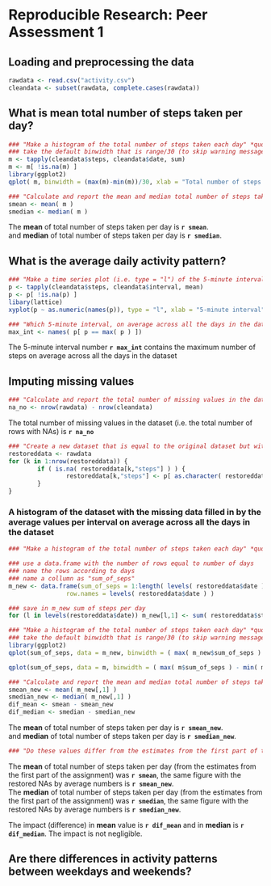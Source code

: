 # Reproducible Research: Peer Assessment 1

## Loading and preprocessing the data
```r
rawdata <- read.csv("activity.csv")
cleandata <- subset(rawdata, complete.cases(rawdata))
```

## What is mean total number of steps taken per day?
```r
### "Make a histogram of the total number of steps taken each day" *quote from assignment
### take the default binwidth that is range/30 (to skip warning message)
m <- tapply(cleandata$steps, cleandata$date, sum)
m <- m[ !is.na(m) ]
library(ggplot2)
qplot( m, binwidth = (max(m)-min(m))/30, xlab = "Total number of steps taken each day" )

### "Calculate and report the mean and median total number of steps taken per day" *quote from assignment
smean <- mean( m )
smedian <- median( m )
```
The **mean** of total number of steps taken per day is **`r smean`**.  
and **median** of total number of steps taken per day is **`r smedian`**.

## What is the average daily activity pattern?
```r
### "Make a time series plot (i.e. type = "l") of the 5-minute interval (x-axis) and the average number of steps taken, averaged across all days (y-axis)" *quote from assignment
p <- tapply(cleandata$steps, cleandata$interval, mean)
p <- p[ !is.na(p) ]
libary(lattice)
xyplot(p ~ as.numeric(names(p)), type = "l", xlab = "5-minute interval", ylab = "Average number of steps taken, averaged across all days" )

### "Which 5-minute interval, on average across all the days in the dataset, contains the maximum number of steps?"
max_int <- names( p[ p == max( p ) ]) 
```
The 5-minute interval number **`r max_int`** contains the maximum number of steps on average across all the days in the dataset

## Imputing missing values
```r
### "Calculate and report the total number of missing values in the dataset (i.e. the total number of rows with NAs)" *quote from assignment
na_no <- nrow(rawdata) - nrow(cleandata)
```
The total number of missing values in the dataset (i.e. the total number of rows with NAs) is **`r na_no`**

```r
### "Create a new dataset that is equal to the original dataset but with the missing data filled in." *quote from assignment." I use the mean for that 5-minute interval across all dataset to fill NAs.
restoreddata <- rawdata
for (k in 1:nrow(restoreddata)) {
        if ( is.na( restoreddata[k,"steps"] ) ) {
                restoreddata[k,"steps"] <- p[ as.character( restoreddata[k,"interval"]) ]
        }
}
```

### A histogram of the dataset with the missing data filled in by the average values per interval on average across all the days in the dataset 

```r
### "Make a histogram of the total number of steps taken each day" *quote from assignment

### use a data.frame with the number of rows equal to number of days
### name the rows according to days
### name a collumn as "sum_of_seps"
m_new <- data.frame(sum_of_seps = 1:length( levels( restoreddata$date ) ), 
                row.names = levels( restoreddata$date ) )

### save in m_new sum of steps per day
for (l in levels(restoreddata$date)) m_new[l,1] <- sum( restoreddata$steps[ restoreddata$date == l] )

### "Make a histogram of the total number of steps taken each day" *quote from assignment
### take the default binwidth that is range/30 (to skip warning message)
library(ggplot2)
qplot(sum_of_seps, data = m_new, binwidth = ( max( m_new$sum_of_seps ) - min( m_new$sum_of_seps ) )/30 )

qplot(sum_of_seps, data = m, binwidth = ( max( m$sum_of_seps ) - min( m$sum_of_seps ) )/30 )

### "Calculate and report the mean and median total number of steps taken per day" *quote from assignment
smean_new <- mean( m_new[,1] )
smedian_new <- median( m_new[,1] )
dif_mean <- smean - smean_new
dif_median <- smedian - smedian_new
```
The **mean** of total number of steps taken per day is **`r smean_new`**.  
and **median** of total number of steps taken per day is **`r smedian_new`**.

```r
### "Do these values differ from the estimates from the first part of the assignment? What is the impact of imputing missing data on the estimates of the total daily number of steps?" *quote from assignment" *quote from assignment
```
The **mean** of total number of steps taken per day (from the estimates from the first part of the assignment) was **`r smean`**, the same figure with the restored NAs by average numbers is **`r smean_new`**.  
The **median** of total number of steps taken per day (from the estimates from the first part of the assignment) was **`r smedian`**, the same figure with the restored NAs by average numbers is **`r smedian_new`**.

The impact (difference) in **mean** value is **`r dif_mean`** and in **median** is **`r dif_median`**. The impact is not negligible.

## Are there differences in activity patterns between weekdays and weekends?
```r

```
